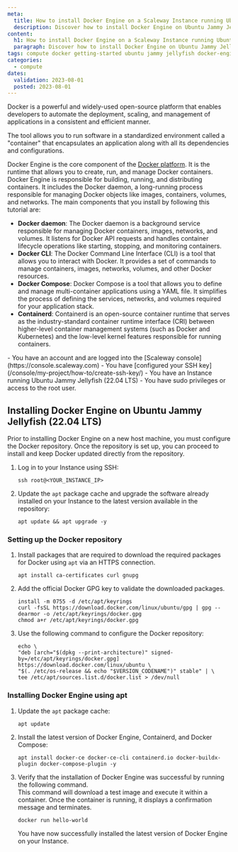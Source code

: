 ```yaml
---
meta:
  title: How to install Docker Engine on a Scaleway Instance running Ubuntu Jammy Jellyfish (22.04 LTS)
  description: Discover how to install Docker Engine on Ubuntu Jammy Jellyfish (22.04 LTS)
content:
  h1: How to install Docker Engine on a Scaleway Instance running Ubuntu Jammy Jellyfish (22.04 LTS)
  paragraph: Discover how to install Docker Engine on Ubuntu Jammy Jellyfish (22.04 LTS)
tags: compute docker getting-started ubuntu jammy jellyfish docker-engine docker engine
categories:
  - compute
dates:
  validation: 2023-08-01
  posted: 2023-08-01
---
```


Docker is a powerful and widely-used open-source platform that enables developers to automate the deployment, scaling, and management of applications in a consistent and efficient manner.

The tool allows you to run software in a standardized environment called a "container" that encapsulates an application along with all its dependencies and configurations.

Docker Engine is the core component of the [Docker platform](https://docs.docker.com/get-started/overview/#docker-architecture). It is the runtime that allows you to create, run, and manage Docker containers. Docker Engine is responsible for building, running, and distributing containers. It includes the Docker daemon, a long-running process responsible for managing Docker objects like images, containers, volumes, and networks. The main components that you install by following this tutorial are:

* **Docker daemon**: The Docker daemon is a background service responsible for managing Docker containers, images, networks, and volumes. It listens for Docker API requests and handles container lifecycle operations like starting, stopping, and monitoring containers.
* **Docker CLI**: The Docker Command Line Interface (CLI) is a tool that allows you to interact with Docker. It provides a set of commands to manage containers, images, networks, volumes, and other Docker resources.
* **Docker Compose**: Docker Compose is a tool that allows you to define and manage multi-container applications using a YAML file. It simplifies the process of defining the services, networks, and volumes required for your application stack.
* **Containerd**: Containerd is an open-source container runtime that serves as the industry-standard container runtime interface (CRI) between higher-level container management systems (such as Docker and Kubernetes) and the low-level kernel features responsible for running containers.

<Macro id="iam-requirements" />

<Message type="requirement">
  - You have an account and are logged into the [Scaleway console](https://console.scaleway.com)
  - You have [configured your SSH key](/console/my-project/how-to/create-ssh-key/)
  - You have an Instance running Ubuntu Jammy Jellyfish (22.04 LTS)
  - You have sudo privileges or access to the root user.
</Message>

## Installing Docker Engine on Ubuntu Jammy Jellyfish (22.04 LTS)

Prior to installing Docker Engine on a new host machine, you must configure the Docker repository. Once the repository is set up, you can proceed to install and keep Docker updated directly from the repository.
1. Log in to your Instance using SSH:
    ```
    ssh root@<YOUR_INSTANCE_IP>
    ```
2. Update the `apt` package cache and upgrade the software already installed on your Instance to the latest version available in the repository:
    ```
    apt update && apt upgrade -y
    ```

### Setting up the Docker repository

1. Install packages that are required to download the required packages for Docker using `apt` via an HTTPS connection.
    ```
    apt install ca-certificates curl gnupg
    ```

2. Add the official Docker GPG key to validate the downloaded packages.
    ```
    install -m 0755 -d /etc/apt/keyrings
    curl -fsSL https://download.docker.com/linux/ubuntu/gpg | gpg --dearmor -o /etc/apt/keyrings/docker.gpg
    chmod a+r /etc/apt/keyrings/docker.gpg
    ```
3. Use the following command to configure the Docker repository:
    ```
    echo \
    "deb [arch="$(dpkg --print-architecture)" signed-by=/etc/apt/keyrings/docker.gpg] https://download.docker.com/linux/ubuntu \
    "$(. /etc/os-release && echo "$VERSION_CODENAME")" stable" | \
    tee /etc/apt/sources.list.d/docker.list > /dev/null
    ```

### Installing Docker Engine using apt

1. Update the `apt` package cache:
    ```
    apt update
    ```
2. Install the latest version of Docker Engine, Containerd, and Docker Compose:
    ```
    apt install docker-ce docker-ce-cli containerd.io docker-buildx-plugin docker-compose-plugin -y
    ```

3. Verify that the installation of Docker Engine was successful by running the following command.  
    This command will download a test image and execute it within a container. Once the container is running, it displays a confirmation message and terminates.
    ```
    docker run hello-world
    ```
    You have now successfully installed the latest version of Docker Engine on your Instance.